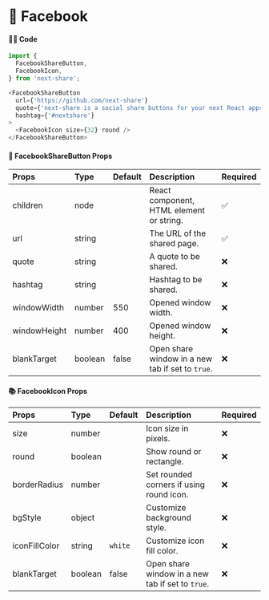 # 🎀 Facebook

#### 👨‍💻 Code

```js copy
import {
  FacebookShareButton,
  FacebookIcon,
} from 'next-share';

<FacebookShareButton
  url={'https://github.com/next-share'}
  quote={'next-share is a social share buttons for your next React apps.'}
  hashtag={'#nextshare'}
>
  <FacebookIcon size={32} round />
</FacebookShareButton>
```

#### 📖 FacebookShareButton Props

| Props | Type | Default | Description | Required |
| :--- | :--- | :--- | :--- | :--- |
| children | node |  | React component, HTML element or string. | ✅ |
| url | string |  | The URL of the shared page. | ✅ |
| quote | string |  | A quote to be shared. | ❌ |
| hashtag | string |  | Hashtag to be shared. | ❌ |
| windowWidth | number | 550 | Opened window width. | ❌ |
| windowHeight | number | 400 | Opened window height. | ❌ |
| blankTarget | boolean | false | Open share window in a new tab if set to `true`. | ❌ |

#### 📚 FacebookIcon Props

| Props | Type | Default | Description | Required |
| :--- | :--- | :--- | :--- | :--- |
| size | number |  | Icon size in pixels. | ❌ |
| round | boolean |  | Show round or rectangle. | ❌ |
| borderRadius | number |  | Set rounded corners if using round icon. | ❌ |
| bgStyle | object |  | Customize background style. | ❌ |
| iconFillColor | string | <code>white</code> | Customize icon fill color. | ❌ |
| blankTarget | boolean | false | Open share window in a new tab if set to `true`. | ❌ |
